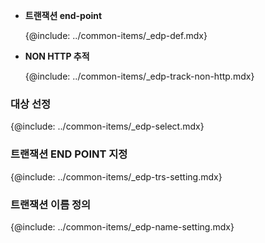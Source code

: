 * **트랜잭션 end-point**  

    {@include: ../common-items/_edp-def.mdx} 

* **NON HTTP 추적**  

    {@include: ../common-items/_edp-track-non-http.mdx} 


### 대상 선정

{@include: ../common-items/_edp-select.mdx} 

### 트랜잭션 END POINT 지정

{@include: ../common-items/_edp-trs-setting.mdx} 

### 트랜잭션 이름 정의

{@include: ../common-items/_edp-name-setting.mdx}

<!--
### 플러그인 사용

{@include: ../common-items/_edp-plugin.mdx}
-->
